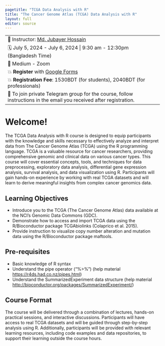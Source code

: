 ---
pagetitle: "TCGA Data Analysis with R"
title: "The Cancer Genome Atlas (TCGA) Data Analysis with R"
layout: full
editor: source
---
------------------------------------------------------------------------
🧑 Instructor: [Md. Jubayer Hossain](https://hossainlab.github.io/)

🗓 July 5, 2024 - July 6, 2024 \| 9:30 am - 12:30pm (Bangladesh Time)

🏨 Medium - Zoom

💥 **Register** with [Google Forms](https://forms.gle/ke8U9uYxXmtvsgtk7) 
<!-- **Registration**: *Closed* -->

💥 **Registration Fee**: 1530BDT  (for students), 2040BDT (for professionals)

📝 To join private Telegram group for the course, follow instructions in the email you received after registration.
------------------------------------------------------------------------



# Welcome!
The TCGA Data Analysis with R course is designed to equip participants with the knowledge and skills necessary to effectively analyze and interpret data from The Cancer Genome Atlas (TCGA) using the R programming language. TCGA is a valuable resource for cancer researchers, providing comprehensive genomic and clinical data on various cancer types. This course will cover essential concepts, tools, and techniques for data preprocessing, exploratory data analysis, differential gene expression analysis, survival analysis, and data visualization using R. Participants will gain hands-on experience by working with real TCGA datasets and will learn to derive meaningful insights from complex cancer genomics data.

## Learning Objectives

-   Introduce you to the TCGA (The Cancer Genome Atlas) data available at the NCI's Genomic Data Commons (GDC).
-   Demonstrate how to access and import TCGA data using the R/Bioconductor package TCGAbiolinks (Colaprico et al. 2015).
-   Provide instruction to visualize copy number alteration and mutation data using the R/Bioconductor package maftools.

## Pre-requisites

-   Basic knowledge of R syntax
-   Understand the pipe operator ("%\>%") (help material <https://r4ds.had.co.nz/pipes.html>)
-   Understand the SummarizedExperiment data structure (help material <http://bioconductor.org/packages/SummarizedExperiment/>)

## Course Format

The course will be delivered through a combination of lectures, hands-on practical sessions, and interactive discussions. Participants will have access to real TCGA datasets and will be guided through step-by-step analysis using R. Additionally, participants will be provided with relevant learning resources, including code examples and data repositories, to support their learning outside the course hours.
